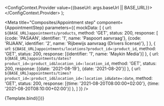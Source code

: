 



  <ConfigContext.Provider value={{baseUrl: args.baseUrl || BASE_URL}}>
    <Story />
  </ConfigContext.Provider>
);

<Meta
  title="Composites/Appointment step"
  component={AppointmentStep}
  parameters={{
    mockData: [
      {
        url: `${BASE_URL}appointments/products`,
        method: 'GET',
        status: 200,
        response: [
          {code: 'PASAAN', identifier: '1', name: 'Paspoort aanvraag'},
          {code: 'RIJAAN', identifier: '2', name: 'Rijbewijs aanvraag (Drivers license)'},
        ]
      },
      {
        url: `${BASE_URL}appointments/locations?product_id=:product_id`,
        method: 'GET',
        status: 200,
        response: [{identifier: '1', name: 'Maykin Media'}]
      },
      {
        url: `${BASE_URL}appointments/dates?product_id=:product_id&location_id=:location_id`,
        method: 'GET',
        status: 200,
        response: [{date: '2021-08-19'}, {date: '2021-08-20'}]
      },
      {
        url: `${BASE_URL}appointments/times?product_id=:product_id&location_id=:location_id&date=:date`,
        method: 'GET',
        status: 200,
        response: [{time: '2021-08-20T08:00:00+02:00'}, {time: '2021-08-20T08:10:00+02:00'}]
      },
    ]
  }}
/>


<Canvas>
  <Story
    name="Default"
    decorators={[ConfigDecorator]}
    parameters={{
      docs: {
        source: {
          type: 'dynamic',
          excludeDecorators: true,
        },
      },
    }}
    args={{
      baseUrl: process.env.REACT_APP_BASE_API_URL || BASE_URL,
    }}
  >
    {Template.bind({})}
  </Story>
</Canvas>


<ArgsTable of={AppointmentStep} />
